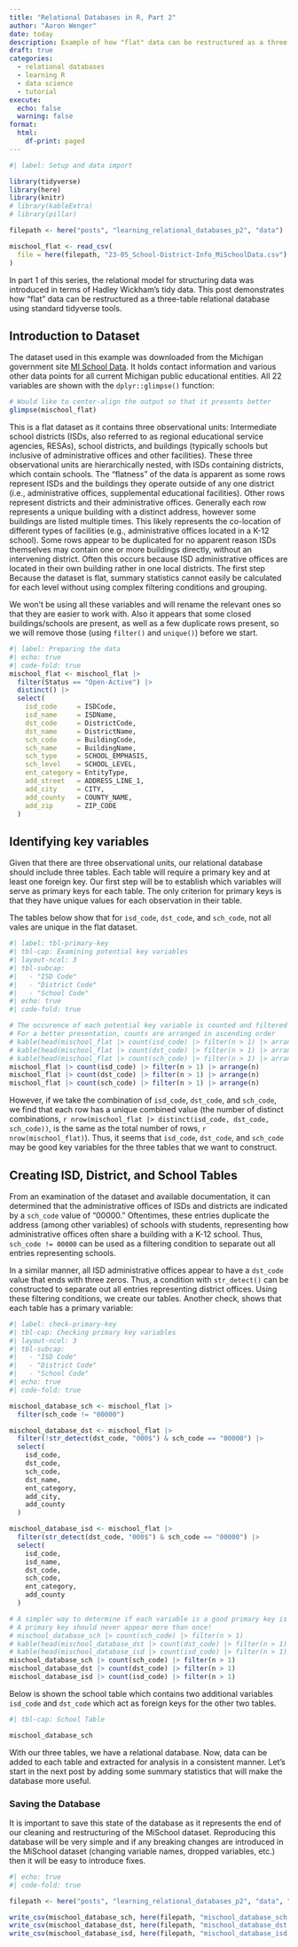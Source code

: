 ---
title: "Relational Databases in R, Part 2"
author: "Aaron Wenger"
date: today
description: Example of how "flat" data can be restructured as a three-table relational database using Michigan K-12 education data.
draft: true
categories: 
  - relational databases
  - learning R
  - data science
  - tutorial
execute: 
  echo: false
  warning: false
format:
  html:
    df-print: paged
---

```{r}
#| label: Setup and data import

library(tidyverse)
library(here)
library(knitr)
# library(kableExtra)
# library(pillar)

filepath <- here("posts", "learning_relational_databases_p2", "data")

mischool_flat <- read_csv(
  file = here(filepath, "23-05_School-District-Info_MiSchoolData.csv")
)
```

In part 1 of this series, the relational model for structuring data was introduced in terms of Hadley Wickham's tidy data.
This post demonstrates how "flat" data can be restructured as a three-table relational database using standard tidyverse tools.

## Introduction to Dataset

The dataset used in this example was downloaded from the Michigan government site [MI School Data](https://www.mischooldata.org/k-12-data-files/).
It holds contact information and various other data points for all current Michigan public educational entities.
All 22 variables are shown with the `dplyr::glimpse()` function:

```{r}
# Would like to center-align the output so that it presents better
glimpse(mischool_flat)
```

This is a flat dataset as it contains three observational units: Intermediate school districts (ISDs, also referred to as regional educational service agencies, RESAs), school districts, and buildings (typically schools but inclusive of administrative offices and other facilities).
These three observational units are hierarchically nested, with ISDs containing districts, which contain schools. 
The "flatness" of the data is apparent as some rows represent ISDs and the buildings they operate outside of any one district (i.e., administrative offices, supplemental educational facilities).
Other rows represent districts and their administrative offices.
Generally each row represents a unique building with a distinct address, however some buildings are listed multiple times.
This likely represents the co-location of different types of facilities (e.g., administrative offices located in a K-12 school).
Some rows appear to be duplicated for no apparent reason
ISDs themselves may contain one or more buildings directly, without an intervening district.
Often this occurs because ISD administrative offices are located in their own building rather in one local districts.
The first step 
Because the dataset is flat, summary statistics cannot easily be calculated for each level without using complex filtering conditions and grouping.
  
We won't be using all these variables and will rename the relevant ones so that they are easier to work with. 
Also it appears that some closed buildings/schools are present, as well as a few duplicate rows present, so we will remove those (using `filter()` and `unique()`) before we start.

```{r}
#| label: Preparing the data
#| echo: true
#| code-fold: true
mischool_flat <- mischool_flat |> 
  filter(Status == "Open-Active") |> 
  distinct() |>
  select(
    isd_code     = ISDCode,
    isd_name     = ISDName,
    dst_code     = DistrictCode,
    dst_name     = DistrictName,
    sch_code     = BuildingCode,
    sch_name     = BuildingName,
    sch_type     = SCHOOL_EMPHASIS,
    sch_level    = SCHOOL_LEVEL,
    ent_category = EntityType,
    add_street   = ADDRESS_LINE_1,
    add_city     = CITY,
    add_county   = COUNTY_NAME,
    add_zip      = ZIP_CODE
  )
```

## Identifying key variables
Given that there are three observational units, our relational database should include three tables.
Each table will require a primary key and at least one foreign key.
Our first step will be to establish which variables will serve as primary keys for each table.
The only criterion for primary keys is that they have unique values for each observation in their table.

The tables below show that for `isd_code`, `dst_code`, and `sch_code`, not all vales are unique in the flat dataset.

```{r}
#| label: tbl-primary-key
#| tbl-cap: Examining potential key variables
#| layout-ncol: 3
#| tbl-subcap: 
#|   - "ISD Code"
#|   - "District Code"
#|   - "School Code"
#| echo: true
#| code-fold: true

# The occurence of each potential key variable is counted and filtered for values that occur more than once.
# For a better presentation, counts are arranged in ascending order
# kable(head(mischool_flat |> count(isd_code) |> filter(n > 1) |> arrange(n)))
# kable(head(mischool_flat |> count(dst_code) |> filter(n > 1) |> arrange(n)))
# kable(head(mischool_flat |> count(sch_code) |> filter(n > 1) |> arrange(n)))
mischool_flat |> count(isd_code) |> filter(n > 1) |> arrange(n)
mischool_flat |> count(dst_code) |> filter(n > 1) |> arrange(n)
mischool_flat |> count(sch_code) |> filter(n > 1) |> arrange(n)
```

However, if we take the combination of `isd_code`, `dst_code`, and `sch_code`, we find that each row has a unique combined value (the number of distinct combinations, `r nrow(mischool_flat |> distinct(isd_code, dst_code, sch_code))`, is the same as the total number of rows, `r nrow(mischool_flat)`).
Thus, it seems that `isd_code`, `dst_code`, and `sch_code` may be good key variables for the three tables that we want to construct.

## Creating ISD, District, and School Tables

From an examination of the dataset and available documentation, it can determined that the administrative offices of ISDs and districts are indicated by a `sch_code` value of "00000."
Oftentimes, these entries duplicate the address (among other variables) of schools with students, representing how administrative offices often share a building with a K-12 school.
Thus, `sch_code != 00000` can be used as a filtering condition to separate out all entries representing schools.

In a similar manner, all ISD administrative offices appear to have a `dst_code` value that ends with three zeros.
Thus, a condition with `str_detect()` can be constructed to separate out all entries representing district offices.
Using these filtering conditions, we create our tables. Another check, shows that each table has a primary variable:

```{r}
#| label: check-primary-key
#| tbl-cap: Checking primary key variables
#| layout-ncol: 3
#| tbl-subcap: 
#|   - "ISD Code"
#|   - "District Code"
#|   - "School Code"
#| echo: true
#| code-fold: true

mischool_database_sch <- mischool_flat |> 
  filter(sch_code != "00000")

mischool_database_dst <- mischool_flat |> 
  filter(!str_detect(dst_code, "000$") & sch_code == "00000") |> 
  select(
    isd_code,
    dst_code,
    sch_code,
    dst_name,
    ent_category,
    add_city,
    add_county
  )

mischool_database_isd <- mischool_flat |>
  filter(str_detect(dst_code, "000$") & sch_code == "00000") |> 
  select(
    isd_code,
    isd_name,
    dst_code,
    sch_code,
    ent_category,
    add_county
  )

# A simpler way to determine if each variable is a good primary key is to find the number of values which appear more than once.
# A primary key should never appear more than once!
# mischool_database_sch |> count(sch_code) |> filter(n > 1)
# kable(head(mischool_database_dst |> count(dst_code) |> filter(n > 1) |> arrange(n)))
# kable(head(mischool_database_isd |> count(isd_code) |> filter(n > 1) |> arrange(n)))
mischool_database_sch |> count(sch_code) |> filter(n > 1)
mischool_database_dst |> count(dst_code) |> filter(n > 1)
mischool_database_isd |> count(isd_code) |> filter(n > 1)
```

Below is shown the school table which contains two additional variables `isd_code` and `dst_code` which act as foreign keys for the other two tables.

```{r}
#| tbl-cap: School Table

mischool_database_sch
```

With our three tables, we have a relational database.
Now, data can be added to each table and extracted for analysis in a consistent manner.
Let's start in the next post by adding some summary statistics that will make the database more useful.

### Saving the Database

It is important to save this state of the database as it represents the end of our cleaning and restructuring of the MiSchool dataset.
Reproducing this database will be very simple and if any breaking changes are introduced in the MiSchool dataset (changing variable names, dropped variables, etc.) then it will be easy to introduce fixes.

<!--# At some point in the future, I want to learn to make this code more sophisticated -->

```{r}
#| echo: true
#| code-fold: true

filepath <- here("posts", "learning_relational_databases_p2", "data", "relational_database")

write_csv(mischool_database_sch, here(filepath, "mischool_database_sch.csv"))
write_csv(mischool_database_dst, here(filepath, "mischool_database_dst.csv"))
write_csv(mischool_database_isd, here(filepath, "mischool_database_isd.csv"))
```
